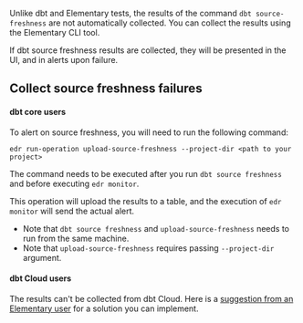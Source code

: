 Unlike dbt and Elementary tests, the results of the command `dbt source-freshness` are not automatically collected.
You can collect the results using the Elementary CLI tool. 

If dbt source freshness results are collected, they will be presented in the UI, and in alerts upon failure. 


## Collect source freshness failures

#### dbt core users

To alert on source freshness, you will need to run the following command:

```shell
edr run-operation upload-source-freshness --project-dir <path to your project>
```

The command needs to be executed after you run `dbt source freshness` and before executing `edr monitor`.

This operation will upload the results to a table, and the execution of `edr monitor` will send the actual alert.

- Note that `dbt source freshness` and `upload-source-freshness` needs to run from the same machine.
- Note that `upload-source-freshness` requires passing `--project-dir` argument.

#### dbt Cloud users

The results can't be collected from dbt Cloud.
Here is a [suggestion from an Elementary user](https://elementary-community.slack.com/archives/C02CTC89LAX/p1688113609829869) for a solution you can implement.
